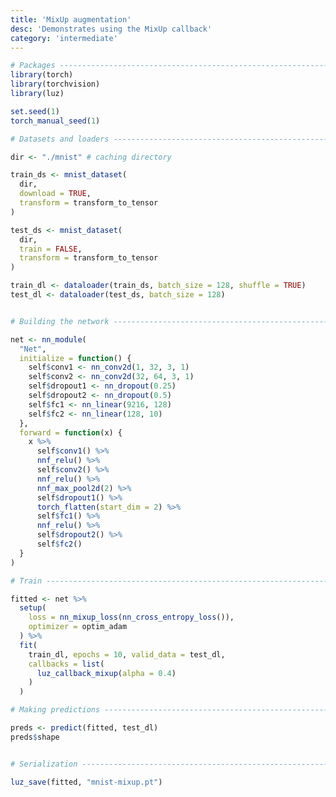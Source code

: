 ```yaml
---
title: 'MixUp augmentation'
desc: 'Demonstrates using the MixUp callback'
category: 'intermediate'
---
```


```r
# Packages ----------------------------------------------------------------
library(torch)
library(torchvision)
library(luz)

set.seed(1)
torch_manual_seed(1)

# Datasets and loaders ----------------------------------------------------

dir <- "./mnist" # caching directory

train_ds <- mnist_dataset(
  dir,
  download = TRUE,
  transform = transform_to_tensor
)

test_ds <- mnist_dataset(
  dir,
  train = FALSE,
  transform = transform_to_tensor
)

train_dl <- dataloader(train_ds, batch_size = 128, shuffle = TRUE)
test_dl <- dataloader(test_ds, batch_size = 128)


# Building the network ---------------------------------------------------

net <- nn_module(
  "Net",
  initialize = function() {
    self$conv1 <- nn_conv2d(1, 32, 3, 1)
    self$conv2 <- nn_conv2d(32, 64, 3, 1)
    self$dropout1 <- nn_dropout(0.25)
    self$dropout2 <- nn_dropout(0.5)
    self$fc1 <- nn_linear(9216, 128)
    self$fc2 <- nn_linear(128, 10)
  },
  forward = function(x) {
    x %>% 
      self$conv1() %>% 
      nnf_relu() %>% 
      self$conv2() %>% 
      nnf_relu() %>% 
      nnf_max_pool2d(2) %>% 
      self$dropout1() %>% 
      torch_flatten(start_dim = 2) %>% 
      self$fc1() %>% 
      nnf_relu() %>% 
      self$dropout2() %>% 
      self$fc2()
  }
)

# Train -------------------------------------------------------------------

fitted <- net %>%
  setup(
    loss = nn_mixup_loss(nn_cross_entropy_loss()),
    optimizer = optim_adam
  ) %>%
  fit(
    train_dl, epochs = 10, valid_data = test_dl, 
    callbacks = list(
      luz_callback_mixup(alpha = 0.4)
    )
  )

# Making predictions ------------------------------------------------------

preds <- predict(fitted, test_dl)
preds$shape


# Serialization -----------------------------------------------------------

luz_save(fitted, "mnist-mixup.pt")
```


